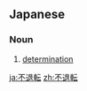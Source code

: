 ==Japanese==
{{ja-kanjitab|ふ|たい|てん|yomi=on}}

===Noun===
{{ja-noun|ふたいてん}}

# [[determination]]
#: {{ja-usex|不退転の覚悟で臨む|ふたいてん の かくご で のぞむ|face with indomitable resolve}}

[[ja:不退転]]
[[zh:不退転]]